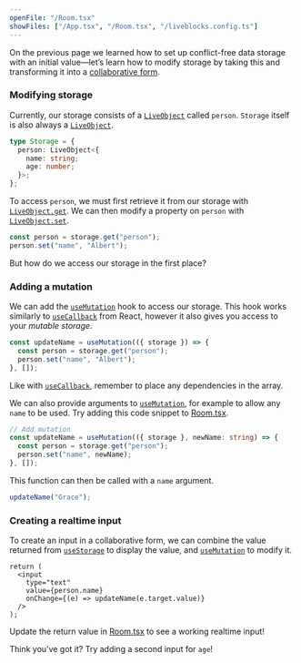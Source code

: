 ```yaml
---
openFile: "/Room.tsx"
showFiles: ["/App.tsx", "/Room.tsx", "/liveblocks.config.ts"]
---
```


On the previous page we learned how to set up conflict-free data storage with an
initial value—let’s learn how to modify storage by taking this and transforming
it into a [collaborative form](/use-cases/collaborative-forms).

### Modifying storage

Currently, our storage consists of a [`LiveObject`][] called `person`. `Storage`
itself is also always a [`LiveObject`][].

```ts
type Storage = {
  person: LiveObject<{
    name: string;
    age: number;
  }>;
};
```

To access `person`, we must first retrieve it from our storage with
[`LiveObject.get`][]. We can then modify a property on `person` with
[`LiveObject.set`][].

```ts
const person = storage.get("person");
person.set("name", "Albert");
```

But how do we access our storage in the first place?

### Adding a mutation

We can add the [`useMutation`][] hook to access our storage. This hook works
similarly to [`useCallback`](https://react.dev/reference/react/useCallback) from
React, however it also gives you access to your _mutable storage_.

```ts
const updateName = useMutation(({ storage }) => {
  const person = storage.get("person");
  person.set("name", "Albert");
}, []);
```

<Banner title="Dependencies">

Like with [`useCallback`](https://react.dev/reference/react/useCallback),
remember to place any dependencies in the array.

</Banner>

We can also provide arguments to [`useMutation`][], for example to allow any
`name` to be used. Try adding this code snippet to [Room.tsx][].

```ts modifyTutorialFile="/Room.tsx"
// Add mutation
const updateName = useMutation(({ storage }, newName: string) => {
  const person = storage.get("person");
  person.set("name", newName);
}, []);
```

This function can then be called with a `name` argument.

```ts
updateName("Grace");
```

### Creating a realtime input

To create an input in a collaborative form, we can combine the value returned
from [`useStorage`][] to display the value, and [`useMutation`][] to modify it.

```tsx modifyTutorialFile="/Room.tsx"
return (
  <input
    type="text"
    value={person.name}
    onChange={(e) => updateName(e.target.value)}
  />
);
```

Update the return value in [Room.tsx][] to see a working realtime input!

<Banner title="Try it yourself" type="success">

Think you’ve got it? Try adding a second input for `age`!

</Banner>

[`LiveObject`]: /docs/api-reference/liveblocks-client#LiveObject
[`LiveObject.get`]: /docs/api-reference/liveblocks-client#LiveObject.get
[`LiveObject.set`]: /docs/api-reference/liveblocks-client#LiveObject.set
[`LiveList`]: /docs/api-reference/liveblocks-client#LiveList
[`LiveMap`]: /docs/api-reference/liveblocks-client#LiveMap
[`useStorage`]: /docs/api-reference/liveblocks-react#useStorage
[`useMutation`]: /docs/api-reference/liveblocks-react#useMutation
[liveblocks.config.ts]: #/liveblocks.config.ts
[App.tsx]: #/App.tsx
[Room.tsx]: #/Room.tsx
